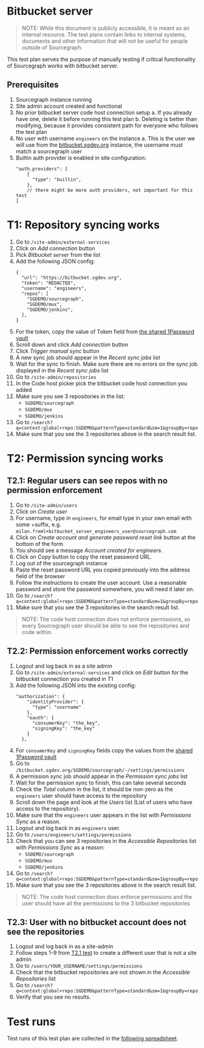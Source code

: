 # Bitbucket server

> NOTE: While this document is publicly accessible, it is meant as an internal resource. The test plans contain links to internal systems, documents and other information that will not be useful for people outside of Sourcegraph.

This test plan serves the purpose of manually testing if critical functionality of Sourcegraph works with bitbucket server.

## Prerequisites

1. Sourcegraph instance running
1. Site admin account created and functional
1. No prior bitbucket server code host connection setup
    a. If you already have one, delete it before running this test plan
    b. Deleting is better than modifying, because it provides consistent path for everyone who follows the test plan
1. No user with username `engineers` on the instance
    a. This is the user we will use from the [bitbucket.sgdev.org](https://bitbucket.sgdev.org) instance, the username must match a sourcegraph user
1. Builtin auth provider is enabled in site configuration:
    ```
    "auth.providers": [
        {
          "type": "builtin",
        },
        // there might be more auth providers, not important for this test
    ]
    ```

# T1: Repository syncing works
1. Go to `/site-admin/external-services`
1. Click on *Add connection* button
1. Pick *Bitbucket server* from the list
1. Add the following JSON config:
    ```
    {
      "url": "https://bitbucket.sgdev.org",
      "token": "REDACTED",
      "username": "engineers",
      "repos": [
        "SGDEMO/sourcegraph",
        "SGDEMO/mux",
        "SGDEMO/jenkins",
      ],
    }
    ```
1. For the token, copy the value of Token field from [the shared 1Password vault](https://start.1password.com/open/i?a=HEDEDSLHPBFGRBTKAKJWE23XX4&v=dnrhbauihkhjs5ag6vszsme45a&i=2cbhkd47kzhfjfj47ky3v3kw4a&h=team-sourcegraph.1password.com)
1. Scroll down and click *Add connection* button
1. Click *Trigger manual sync* button
1. A new sync job should appear in the *Recent sync jobs* list
1. Wait for the sync to finish. Make sure there are no errors on the sync job displayed in the *Recent sync jobs* list
1. Go to `/site-admin/repositories`
1. In the Code host picker pick the bitbucket code host connection you added
1. Make sure you see 3 repositories in the list:
    - `SGDEMO/sourcegraph`
    - `SGDEMO/mux`
    - `SGDEMO/jenkins`
1. Go to `/search?q=context:global+repo:SGDEMO&patternType=standard&sm=1&groupBy=repo`
1. Make sure that you see the 3 repositories above in the search result list.

# T2: Permission syncing works

## T2.1: Regular users can see repos with no permission enforcement

1. Go to `/site-admin/users`
1. Click on *Create user*
1. For username, type in `engineers`, for email type in your own email with some +suffix, e.g. `milan.freml+bitbucket_server_engineers_user@sourcegraph.com`
1. Click on *Create account and generate password reset link* button at the bottom of the form
1. You should see a message *Account created for engineers*.
1. Click on *Copy* button to copy the reset password URL.
1. Log out of the sourcegraph instance
1. Paste the reset password URL you copied previously into the address field of the browser
1. Follow the instructions to create the user account. Use a reasonable password and store the password somewhere, you will need it later on.
1. Go to `/search?q=context:global+repo:SGDEMO&patternType=standard&sm=1&groupBy=repo`
1. Make sure that you see the 3 repositories in the search result list. 

> NOTE: The code host connection does not enforce permissions, so every Sourcegraph user should be able to see the repositories and code within.

## T2.2: Permission enforcement works correctly

1. Logout and log back in as a site admin
1. Go to `/site-admin/external-services` and click on *Edit* button for the bitbucket connection you created in T1
1. Add the following JSON into the existing config:
    ```
    "authorization": {
        "identityProvider": {
          "type": "username"
        },
        "oauth": {
          "consumerKey": "the_key",
          "signingKey": "the_key"
        }
      },
    ```
1. For `consumerKey` and `signingKey` fields copy the values from the [shared 1Password vault](https://start.1password.com/open/i?a=HEDEDSLHPBFGRBTKAKJWE23XX4&v=dnrhbauihkhjs5ag6vszsme45a&i=2cbhkd47kzhfjfj47ky3v3kw4a&h=team-sourcegraph.1password.com)
1. Go to `/bitbucket.sgdev.org/SGDEMO/sourcegraph/-/settings/permissions` 
1. A permission sync job should appear in the *Permission sync jobs* list
1. Wait for the permission sync to finish, this can take several seconds
1. Check the *Total* column in the list, it should be non-zero as the `engineers` user should have access to the repository
1. Scroll down the page and look at the *Users* list (List of users who have access to the repository).
1. Make sure that the `engineers` user appears in the list with *Permissions Sync* as a reason.
1. Logout and log back in as `engineers` user.
1. Go to `/users/engineers/settings/permissions`
1. Check that you can see 3 repositories in the *Accessible Repositories* list with *Permissions Sync* as a reason:
    - `SGDEMO/sourcegraph`
    - `SGDEMO/mux`
    - `SGDEMO/jenkins`
1. Go to `/search?q=context:global+repo:SGDEMO&patternType=standard&sm=1&groupBy=repo`
1. Make sure that you see the 3 repositories above in the search result list. 

> NOTE: The code host connection does enforce permissions and the user should have all the permissions to the 3 bitbucket repositories

## T2.3: User with no bitbucket account does not see the repositories

1. Logout and log back in as a site-admin
1. Follow steps 1-9 from [T2.1 test](#t21-regular-users-can-see-repos-with-no-permission-enforcement) to create a different user that is not a site admin
1. Go to `/users/YOUR_USERNAME/settings/permissions`
1. Check that the bitbucket repositories are not shown in the *Accessible Repositories* list
1. Go to `/search?q=context:global+repo:SGDEMO&patternType=standard&sm=1&groupBy=repo`
1. Verify that you see no results.

# Test runs

Test runs of this test plan are collected in the [following spreadsheet](https://docs.google.com/spreadsheets/d/1SsyZf6L-Os9ymuUuxvUeYrQzz-Ma0PoSraiKY4HfZG0).
